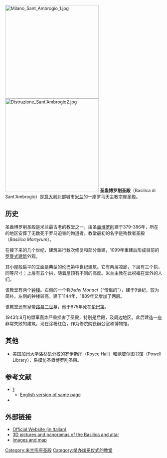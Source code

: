 {{noteTA
|T = zh-cn:圣安波罗修圣殿; zh-hant:聖盎博羅削聖殿;
|1 = zh-cn:安波罗修; zh-hant:盎博羅削;
}}
{{Infobox religious building
| building_name         =圣盎博罗削圣殿<br><small>(Basilica di Sant'Ambrogio)</small>
| infobox_width         =
| image                 =[[File:Atrium_of_the_Basilica_of_Sant'Ambrogio.jpg|300px]]
| image_size            =
| caption               =外观
| map_type              =
| map_size              =
| map_caption           =
| location              = {{意大利}}[[米蘭|米蘭]]
| geo                   = {{coord|45|27|44.73|N|9|10|32.90|E|source:frwiki_region:IT_scale:5000|display=title}}
| latitude              = 
| longitude             =
| religious_affiliation =[[天主教|天主教]]
| rite                  =
| province              = 米蘭
| district              =
| consecration_year     =379年
| status                =
| functional_status     = 
| heritage_designation  = 國家紀念區
| leadership            =
| website               =
| architecture          =yes
| architect             =
| architecture_type     = 教會
| architecture_style    = 羅馬式建築 
| facade_direction      =
| groundbreaking        = 
| year_completed        = 1099年
| construction_cost     =
| specifications        =
| capacity              =
| length                =
| width                 =
| width_nave            =
| height_max            =
| dome_quantity         =
| dome_height_outer     =
| dome_height_inner     =
| dome_dia_outer        =
| dome_dia_inner        =
| spire_quantity        =
| spire_height          =
| materials             =
}}
[[Image:Milano_Sant_Ambrogio_1.jpg|300px]]
[[Image:Distruzione_Sant'Ambrogio2.jpg|300px]]
'''圣盎博罗削圣殿'''（Basilica di Sant'Ambrogio）是[[意大利|意大利]]北部城市[[米兰|米兰]]的一座罗马天主教宗座圣殿。

==历史==
圣盎博罗削圣殿是米兰最古老的教堂之一，由圣[[盎博罗削|盎博罗削]]建于379-386年，所在的地区安葬了无数死于罗马迫害的殉道者。教堂最初的名字是殉教者圣殿（''Basilica Martyrum''）。 

在接下来的几个世纪，建筑进行数次修复和部分重建，1099年重建后形成目前的[[罗曼式建筑|罗曼式建筑]]外观。 

其小屋般扁平的立面是典型的伦巴第中世纪建筑。它有两层凉廊，下层有三个拱，同等尺寸；上层有五个拱，随着屋顶有不同的高度。米兰主教在此祝福在堂外的人们。

该教堂有两个[[钟楼|钟楼]]。右侧的一个称为''dei Monaci''（“僧侣的”），建于9世纪，较为简朴。左侧的钟楼较高，建于1144年，1889年又增加了两层。

该教堂还有皇帝[[路易二世_(意大利)|路易二世]]墓，他于875年死在[[伦巴第|伦巴第]]。 

1943年8月的盟军轰炸严重损害了圣殿，特别是后殿，及周边地区。此后建造一座非常失败的建筑，现在涂粉红色，作为修院院長辦公室和博物馆。

==其他==
*美国[[加州大学洛杉矶分校|加州大学洛杉矶分校]]的罗伊斯厅（Royce Hall）和鲍威尔图书馆（Powell Library），系模仿圣盎博罗削圣殿。 

==参考文献==
{{commons|Category:Sant'Ambrogio (Milan)}}

*[http://ciaomilano.it/i/ambrogio.asp]{{Wayback|url=http://ciaomilano.it/i/ambrogio.asp |date=20070203084410 }} {{it icon}}
**[http://ciaomilano.it/e/sights/ambrogio.asp English version of same page]{{Wayback|url=http://ciaomilano.it/e/sights/ambrogio.asp |date=20100919091843 }}
*{{CathEncy|wstitle=Ambrosian Basilica}}

==外部链接==
*[http://santambrogio-basilica.it/ Official Website (in Italian)]{{Wayback|url=http://santambrogio-basilica.it/ |date=20100808011354 }}
*[https://web.archive.org/web/20071022042034/http://milan.arounder.com/sant_ambrogio/ 3D pictures and panoramas of the Basilica and altar]
*[http://ciaomilano.it/i/ambrogio.asp Images and map]{{Wayback|url=http://ciaomilano.it/i/ambrogio.asp |date=20070203084410 }} {{it icon}}

{{米兰地标}}
{{DEFAULTSORT:Basilica Of Sant'ambrogio}}
[[Category:米兰宗座圣殿|Category:米兰宗座圣殿]]
[[Category:举办加冕仪式的教堂|Category:举办加冕仪式的教堂]]